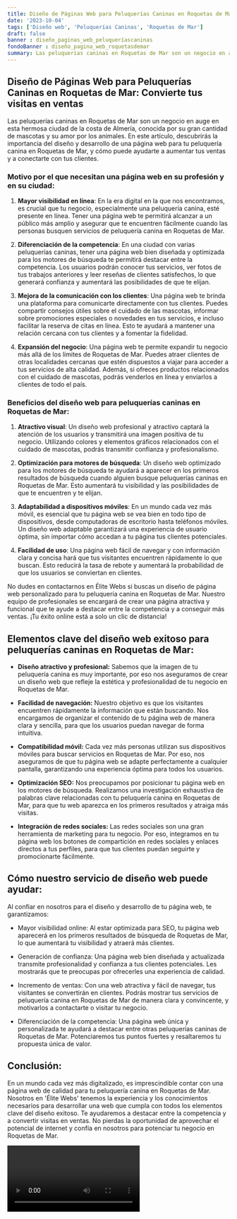 ```yaml
---
title: Diseño de Páginas Web para Peluquerías Caninas en Roquetas de Mar
date: '2023-10-04'
tags: ['Diseño web', 'Peluquerías Caninas', 'Roquetas de Mar']
draft: false
banner : diseño_paginas_web_peluqueríascaninas
fondoBanner : diseño_pagina_web_roquetasdemar
summary: Las peluquerías caninas en Roquetas de Mar son un negocio en auge en esta hermosa ciudad de la costa de Almería, conocida por su gran cantidad de mascotas y su amor por los animales. En este artículo, descubrirás la importancia del diseño y desarrollo de una página web para tu peluquería canina en Roquetas de Mar, y cómo puede ayudarte a aumentar tus ventas y a conectarte con tus clientes.
---
```


## Diseño de Páginas Web para Peluquerías Caninas en Roquetas de Mar: Convierte tus visitas en ventas

Las peluquerías caninas en Roquetas de Mar son un negocio en auge en esta hermosa ciudad de la costa de Almería, conocida por su gran cantidad de mascotas y su amor por los animales. En este artículo, descubrirás la importancia del diseño y desarrollo de una página web para tu peluquería canina en Roquetas de Mar, y cómo puede ayudarte a aumentar tus ventas y a conectarte con tus clientes.

### Motivo por el que necesitan una página web en su profesión y en su ciudad:

1. **Mayor visibilidad en línea**: En la era digital en la que nos encontramos, es crucial que tu negocio, especialmente una peluquería canina, esté presente en línea. Tener una página web te permitirá alcanzar a un público más amplio y asegurar que te encuentren fácilmente cuando las personas busquen servicios de peluquería canina en Roquetas de Mar.

2. **Diferenciación de la competencia**: En una ciudad con varias peluquerías caninas, tener una página web bien diseñada y optimizada para los motores de búsqueda te permitirá destacar entre la competencia. Los usuarios podrán conocer tus servicios, ver fotos de tus trabajos anteriores y leer reseñas de clientes satisfechos, lo que generará confianza y aumentará las posibilidades de que te elijan.

3. **Mejora de la comunicación con los clientes**: Una página web te brinda una plataforma para comunicarte directamente con tus clientes. Puedes compartir consejos útiles sobre el cuidado de las mascotas, informar sobre promociones especiales o novedades en tus servicios, e incluso facilitar la reserva de citas en línea. Esto te ayudará a mantener una relación cercana con tus clientes y a fomentar la fidelidad.

4. **Expansión del negocio**: Una página web te permite expandir tu negocio más allá de los límites de Roquetas de Mar. Puedes atraer clientes de otras localidades cercanas que estén dispuestos a viajar para acceder a tus servicios de alta calidad. Además, si ofreces productos relacionados con el cuidado de mascotas, podrás venderlos en línea y enviarlos a clientes de todo el país.

### Beneficios del diseño web para peluquerías caninas en Roquetas de Mar:

1. **Atractivo visual**: Un diseño web profesional y atractivo captará la atención de los usuarios y transmitirá una imagen positiva de tu negocio. Utilizando colores y elementos gráficos relacionados con el cuidado de mascotas, podrás transmitir confianza y profesionalismo.

2. **Optimización para motores de búsqueda**: Un diseño web optimizado para los motores de búsqueda te ayudará a aparecer en los primeros resultados de búsqueda cuando alguien busque peluquerías caninas en Roquetas de Mar. Esto aumentará tu visibilidad y las posibilidades de que te encuentren y te elijan.

3. **Adaptabilidad a dispositivos móviles**: En un mundo cada vez más móvil, es esencial que tu página web se vea bien en todo tipo de dispositivos, desde computadoras de escritorio hasta teléfonos móviles. Un diseño web adaptable garantizará una experiencia de usuario óptima, sin importar cómo accedan a tu página tus clientes potenciales.

4. **Facilidad de uso**: Una página web fácil de navegar y con información clara y concisa hará que tus visitantes encuentren rápidamente lo que buscan. Esto reducirá la tasa de rebote y aumentará la probabilidad de que los usuarios se conviertan en clientes.

No dudes en contactarnos en Élite Webs si buscas un diseño de página web personalizado para tu peluquería canina en Roquetas de Mar. Nuestro equipo de profesionales se encargará de crear una página atractiva y funcional que te ayude a destacar entre la competencia y a conseguir más ventas. ¡Tu éxito online está a solo un clic de distancia!

<GifSeo />

<Cta />

## Elementos clave del diseño web exitoso para peluquerías caninas en Roquetas de Mar:

- **Diseño atractivo y profesional:** Sabemos que la imagen de tu peluquería canina es muy importante, por eso nos aseguramos de crear un diseño web que refleje la estética y profesionalidad de tu negocio en Roquetas de Mar.

- **Facilidad de navegación:** Nuestro objetivo es que los visitantes encuentren rápidamente la información que están buscando. Nos encargamos de organizar el contenido de tu página web de manera clara y sencilla, para que los usuarios puedan navegar de forma intuitiva.

- **Compatibilidad móvil:** Cada vez más personas utilizan sus dispositivos móviles para buscar servicios en Roquetas de Mar. Por eso, nos aseguramos de que tu página web se adapte perfectamente a cualquier pantalla, garantizando una experiencia óptima para todos los usuarios.

- **Optimización SEO:** Nos preocupamos por posicionar tu página web en los motores de búsqueda. Realizamos una investigación exhaustiva de palabras clave relacionadas con tu peluquería canina en Roquetas de Mar, para que tu web aparezca en los primeros resultados y atraiga más visitas.

- **Integración de redes sociales:** Las redes sociales son una gran herramienta de marketing para tu negocio. Por eso, integramos en tu página web los botones de compartición en redes sociales y enlaces directos a tus perfiles, para que tus clientes puedan seguirte y promocionarte fácilmente.

## Cómo nuestro servicio de diseño web puede ayudar:

Al confiar en nosotros para el diseño y desarrollo de tu página web, te garantizamos:

- Mayor visibilidad online: Al estar optimizada para SEO, tu página web aparecerá en los primeros resultados de búsqueda de Roquetas de Mar, lo que aumentará tu visibilidad y atraerá más clientes.

- Generación de confianza: Una página web bien diseñada y actualizada transmite profesionalidad y confianza a tus clientes potenciales. Les mostrarás que te preocupas por ofrecerles una experiencia de calidad.

- Incremento de ventas: Con una web atractiva y fácil de navegar, tus visitantes se convertirán en clientes. Podrás mostrar tus servicios de peluquería canina en Roquetas de Mar de manera clara y convincente, y motivarlos a contactarte o visitar tu negocio.

- Diferenciación de la competencia: Una página web única y personalizada te ayudará a destacar entre otras peluquerías caninas de Roquetas de Mar. Potenciaremos tus puntos fuertes y resaltaremos tu propuesta única de valor.

## Conclusión:

En un mundo cada vez más digitalizado, es imprescindible contar con una página web de calidad para tu peluquería canina en Roquetas de Mar. Nosotros en 'Élite Webs' tenemos la experiencia y los conocimientos necesarios para desarrollar una web que cumpla con todos los elementos clave del diseño exitoso. Te ayudaremos a destacar entre la competencia y a convertir visitas en ventas. No pierdas la oportunidad de aprovechar el potencial de internet y confía en nosotros para potenciar tu negocio en Roquetas de Mar.

<Video />

<CtaBot job='Peluquerías Caninas' city='Roquetas de Mar'/>

<Gmaps query='Roquetas de Mar+españa+maps' />